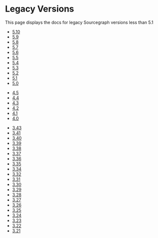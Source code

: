# Legacy Versions

<p className="subtitle">This page displays the docs for legacy Sourcegraph versions less than 5.1</p>

<Accordion title="Sourcegraph 5.X">

  - [5.10](https://5.10.sourcegraph.com/)
  - [5.9](https://5.9.sourcegraph.com/)
  - [5.8](https://5.8.sourcegraph.com/)
  - [5.7](https://5.7.sourcegraph.com/)
  - [5.6](https://5.6.sourcegraph.com/)
  - [5.5](https://5.5.sourcegraph.com/)
  - [5.4](https://5.4.sourcegraph.com/docs)
  - [5.3](https://5.3.sourcegraph.com/)
  - [5.2](https://5.2.sourcegraph.com/)
  - [5.1](https://docs.sourcegraph.com/@5.1/)
  - [5.0](https://docs.sourcegraph.com/@5.0/)

</Accordion>

<Accordion title="Sourcegraph 4.X">

  - [4.5](https://docs.sourcegraph.com/@4.5/)
  - [4.4](https://docs.sourcegraph.com/@4.4/)
  - [4.3](https://docs.sourcegraph.com/@4.3/)
  - [4.2](https://docs.sourcegraph.com/@4.2/)
  - [4.1](https://docs.sourcegraph.com/@4.1/)
  - [4.0](https://docs.sourcegraph.com/@4.0/)

</Accordion>

<Accordion title="Sourcegraph 3.X">

  - [3.43](https://docs.sourcegraph.com/@3.43/)
  - [3.41](https://docs.sourcegraph.com/@3.41/)
  - [3.40](https://docs.sourcegraph.com/@3.40/)
  - [3.39](https://docs.sourcegraph.com/@3.39/)
  - [3.38](https://docs.sourcegraph.com/@3.38/)
  - [3.37](https://docs.sourcegraph.com/@3.37/)
  - [3.36](https://docs.sourcegraph.com/@3.36/)
  - [3.35](https://docs.sourcegraph.com/@3.35/)
  - [3.34](https://docs.sourcegraph.com/@3.34/)
  - [3.32](https://docs.sourcegraph.com/@3.32/)
  - [3.31](https://docs.sourcegraph.com/@3.31/)
  - [3.30](https://docs.sourcegraph.com/@3.30/)
  - [3.29](https://docs.sourcegraph.com/@3.29/)
  - [3.28](https://docs.sourcegraph.com/@3.28/)
  - [3.27](https://docs.sourcegraph.com/@3.27/)
  - [3.26](https://docs.sourcegraph.com/@3.26/)
  - [3.25](https://docs.sourcegraph.com/@3.25/)
  - [3.24](https://docs.sourcegraph.com/@3.24/)
  - [3.23](https://docs.sourcegraph.com/@3.23/)
  - [3.22](https://docs.sourcegraph.com/@3.22/)
  - [3.21](https://docs.sourcegraph.com/@3.21/)

</Accordion>

